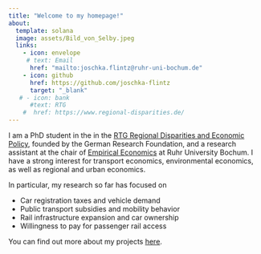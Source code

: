 ```yaml
---
title: "Welcome to my homepage!"
about:
  template: solana
  image: assets/Bild_von_Selby.jpeg
  links:
    - icon: envelope
     # text: Email
      href: "mailto:joschka.flintz@ruhr-uni-bochum.de"
    - icon: github
      href: https://github.com/joschka-flintz
      target: "_blank"
   # - icon: bank
      #text: RTG
    #  href: https://www.regional-disparities.de/
---
```


I am a PhD student in the in the [RTG Regional Disparities and Economic Policy](https://www.regional-disparities.de/){target="_blank"}, founded by the German Research Foundation, and a research assistant at the chair of [Empirical Economics](https://www2.wiwi.rub.de/en/chairs/empirische-wirtschaftsforschung-en/){target="_blank"} at Ruhr University Bochum.
I have a strong interest for transport economics, environmental economics, as well as regional and urban economics.

In particular, my research so far has focused on

-   Car registration taxes and vehicle demand 
-   Public transport subsidies and mobility behavior
-   Rail infrastructure expansion and car ownership
-   Willingness to pay for passenger rail access

You can find out more about my projects [here](research.qmd).
